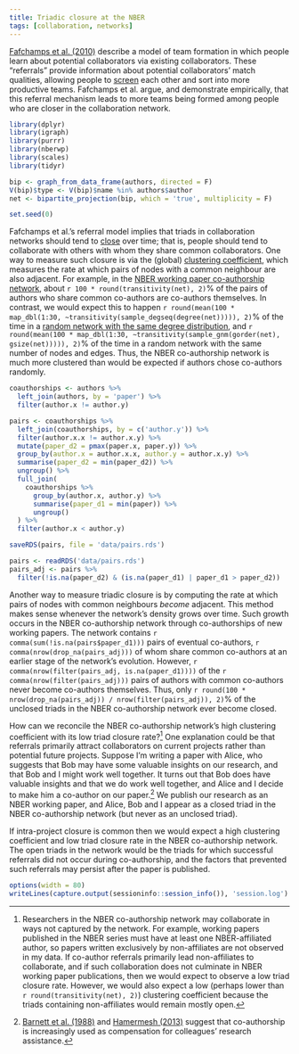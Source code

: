 ```yaml
---
title: Triadic closure at the NBER
tags: [collaboration, networks]
---
```


[Fafchamps et al. (2010)](https://academic.oup.com/jeea/article-abstract/8/1/203/2295936) describe a model of team formation in which people learn about potential collaborators via existing collaborators.
These "referrals" provide information about potential collaborators' match qualities, allowing people to [screen](https://en.wikipedia.org/wiki/Screening_(economics)) each other and sort into more productive teams.
Fafchamps et al. argue, and demonstrate empirically, that this referral mechanism leads to more teams being formed among people who are closer in the collaboration network.

```r
library(dplyr)
library(igraph)
library(purrr)
library(nberwp)
library(scales)
library(tidyr)

bip <- graph_from_data_frame(authors, directed = F)
V(bip)$type <- V(bip)$name %in% authors$author
net <- bipartite_projection(bip, which = 'true', multiplicity = F)

set.seed(0)
```

Fafchamps et al.'s referral model implies that triads in collaboration networks should tend to [close](https://en.wikipedia.org/wiki/Triadic_closure) over time; that is, people should tend to collaborate with others with whom they share common collaborators.
One way to measure such closure is via the (global) [clustering coefficient](https://en.wikipedia.org/wiki/Clustering_coefficient), which measures the rate at which pairs of nodes with a common neighbour are also adjacent.
For example, in the [NBER working paper co-authorship network](/blog/nber-co-authorships/), about `r 100 * round(transitivity(net), 2)`% of the pairs of authors who share common co-authors are co-authors themselves.
In contrast, we would expect this to happen `r round(mean(100 * map_dbl(1:30, ~transitivity(sample_degseq(degree(net))))), 2)`% of the time in a [random network with the same degree distribution](/blog/degree-preserving-randomisation/), and `r round(mean(100 * map_dbl(1:30, ~transitivity(sample_gnm(gorder(net), gsize(net))))), 2)`% of the time in a random network with the same number of nodes and edges.
Thus, the NBER co-authorship network is much more clustered than would be expected if authors chose co-authors randomly.

```r
coauthorships <- authors %>%
  left_join(authors, by = 'paper') %>%
  filter(author.x != author.y)

pairs <- coauthorships %>%
  left_join(coauthorships, by = c('author.y')) %>%
  filter(author.x.x != author.x.y) %>%
  mutate(paper_d2 = pmax(paper.x, paper.y)) %>%
  group_by(author.x = author.x.x, author.y = author.x.y) %>%
  summarise(paper_d2 = min(paper_d2)) %>%
  ungroup() %>%
  full_join(
    coauthorships %>%
      group_by(author.x, author.y) %>%
      summarise(paper_d1 = min(paper)) %>%
      ungroup()
  ) %>%
  filter(author.x < author.y)

saveRDS(pairs, file = 'data/pairs.rds')
```

```r
pairs <- readRDS('data/pairs.rds')
pairs_adj <- pairs %>%
  filter(!is.na(paper_d2) & (is.na(paper_d1) | paper_d1 > paper_d2))
```

Another way to measure triadic closure is by computing the rate at which pairs of nodes with common neighbours *become* adjacent.
This method makes sense whenever the network's density grows over time.
Such growth occurs in the NBER co-authorship network through co-authorships of new working papers.
The network contains `r comma(sum(!is.na(pairs$paper_d1)))` pairs of eventual co-authors, `r comma(nrow(drop_na(pairs_adj)))` of whom share common co-authors at an earlier stage of the network's evolution.
However, `r comma(nrow(filter(pairs_adj, is.na(paper_d1))))` of the `r comma(nrow(filter(pairs_adj)))` pairs of authors with common co-authors never become co-authors themselves.
Thus, only `r round(100 * nrow(drop_na(pairs_adj)) / nrow(filter(pairs_adj)), 2)`% of the unclosed triads in the NBER co-authorship network ever become closed.

How can we reconcile the NBER co-authorship network's high clustering coefficient with its low triad closure rate?[^unobserved]
One explanation could be that referrals primarily attract collaborators on current projects rather than potential future projects.
Suppose I'm writing a paper with Alice, who suggests that Bob may have some valuable insights on our research, and that Bob and I might work well together.
It turns out that Bob does have valuable insights and that we do work well together, and Alice and I decide to make him a co-author on our paper.[^compensation]
We publish our research as an NBER working paper, and Alice, Bob and I appear as a closed triad in the NBER co-authorship network (but never as an unclosed triad).

[^unobserved]: Researchers in the NBER co-authorship network may collaborate in ways not captured by the network. For example, working papers published in the NBER series must have at least one NBER-affiliated author, so papers written exclusively by non-affiliates are not observed in my data. If co-author referrals primarily lead non-affiliates to collaborate, and if such collaboration does not culminate in NBER working paper publications, then we would expect to observe a low triad closure rate. However, we would also expect a low (perhaps lower than `r round(transitivity(net), 2)`) clustering coefficient because the triads containing non-affiliates would remain mostly open.

[^compensation]: [Barnett et al. (1988)](https://doi.org/10.2307/1926798) and [Hamermesh (2013)](https://doi.org/10.1257/jel.51.1.162) suggest that co-authorship is increasingly used as compensation for colleagues' research assistance.

If intra-project closure is common then we would expect a high clustering coefficient and low triad closure rate in the NBER co-authorship network.
The open triads in the network would be the triads for which successful referrals did not occur during co-authorship, and the factors that prevented such referrals may persist after the paper is published.

```r
options(width = 80)
writeLines(capture.output(sessioninfo::session_info()), 'session.log')
```
